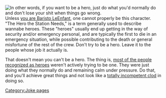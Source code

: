 [[Image:hero.jpg|thumb|right|In other words, if you want to be a hero, just do what you'd normally do and don't lose your shit when things go wrong.]]
Unless [[Beyond the impossible|you are Baristo LeEnfant]], one cannot properly be this character. "The Hero the Station Needs," is a term generally used to describe wannabe heroes. These "heroes" usually end up getting in the way of security and/or emergency personal, and are typically the first to die in an emergency situation, while possible contributing to the death or general misfortune of the rest of the crew. Don't try to be a hero. Leave it to the people whose job it actually is.

That doesn't mean you can't be a hero. The thing is, [[Medals|most of the people recognized as heroes]] weren't actively trying to be one. They were just doing what they normally do and remaining calm under pressure. Do that, and you'll achieve great things and not look like a [[Medals#Distinguished Banner of Supreme Ineptitude|totally incompetent clod]] in doing so.

[[Category:Joke pages]]